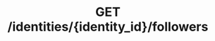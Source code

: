 ---
title: "GET /identities/{identity_id}/followers"
openapi: "GET /identities/{identity_id}/followers"
---